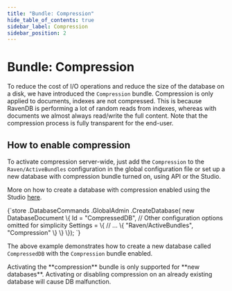 ```yaml
---
title: "Bundle: Compression"
hide_table_of_contents: true
sidebar_label: Compression
sidebar_position: 2
---
```



# Bundle: Compression

To reduce the cost of I/O operations and reduce the size of the database on a disk, we have introduced the `Compression` bundle. Compression is only applied to documents, indexes are not compressed. This is because RavenDB is performing a lot of random reads from indexes, whereas with documents we almost always read/write the full content. Note that the compression process is fully transparent for the end-user.

## How to enable compression

To activate compression server-wide, just add the `Compression` to the `Raven/ActiveBundles` configuration in the global configuration file or set up a new database with compression bundle turned on, using API or the Studio.

More on how to create a database with compression enabled using the Studio [here](../../studio/walkthroughs/how-to-setup-compression.mdx).

<TabItem value="compression_1" label="compression_1">
<CodeBlock language="csharp">
{`store
	.DatabaseCommands
	.GlobalAdmin
	.CreateDatabase(
		new DatabaseDocument
			\{
				Id = "CompressedDB",
				// Other configuration options omitted for simplicity
				Settings =
					\{
						// ...
						\{ "Raven/ActiveBundles", "Compression" \}
					\}
			\});
`}
</CodeBlock>
</TabItem>

The above example demonstrates how to create a new database called `CompressedDB` with  the `Compression` bundle enabled.

<Admonition type="warning" title="Warning">
Activating the **compression** bundle is only supported for **new databases**. Activating or disabling compression on an already existing database will cause DB malfunction.
</Admonition>

